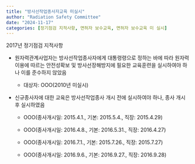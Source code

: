 ```yaml
---
title: "방사선작업종사자교육 미실시"
author: "Radiation Safety Committee"
date: "2024-11-17"
categories: [정기점검 지적사항, 면허자 보수교육, 면허자 보수교육 미 실시]
---
```


2017년 정기점검 지적사항

-   원자력관계사업자는 방사선작업종사자에게 대통령령으로 정하는 바에 따라 원자력이용에 따르는 안전성확보 및 방사선장해방지에 필요한 교육훈련을 실시하여야 하나 이를 준수하지 않았음

    -   대상자: OOO(2010년 미실시)

-   신규종사자에 대한 교육은 방사선작업종사 개시 전에 실시하여야 하나, 종사 개시 후 실시하였음

    -   OOO(종사개시일: 2015.4.1., 기본: 2015.5.4., 직장: 2015.4.29)

    -   OOO(종사개시일: 2016.4.8., 기본: 2016.5.31., 직장: 2016.4.27)

    -   OOO(종사개시일: 2016.7.1., 기본: 2015.7.26., 직장: 2015.7.27)

    -   OOO(종사개시일: 2016.9.6., 기본: 2016.9.27., 직장: 2016.9.28)
